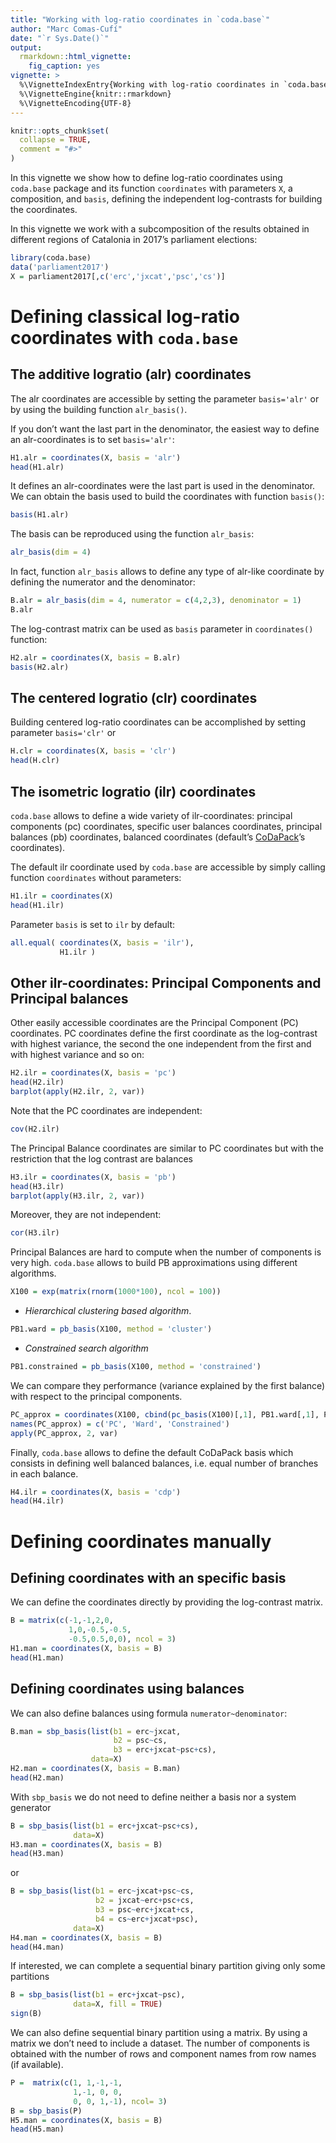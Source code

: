 ```yaml
---
title: "Working with log-ratio coordinates in `coda.base`"
author: "Marc Comas-Cufí"
date: "`r Sys.Date()`"
output:
  rmarkdown::html_vignette:
    fig_caption: yes
vignette: >
  %\VignetteIndexEntry{Working with log-ratio coordinates in `coda.base`}
  %\VignetteEngine{knitr::rmarkdown}
  %\VignetteEncoding{UTF-8}
---
```


```r
knitr::opts_chunk$set(
  collapse = TRUE,
  comment = "#>"
)
```

In this vignette we show how to define log-ratio coordinates using `coda.base` package and its function `coordinates` with parameters `X`, a composition, and `basis`, defining the independent log-contrasts for building the coordinates.

In this vignette we work with a subcomposition of the results obtained in different regions of Catalonia in 2017's parliament elections:

```r
library(coda.base)
data('parliament2017')
X = parliament2017[,c('erc','jxcat','psc','cs')]
```

# Defining classical log-ratio coordinates with `coda.base`

##  The additive logratio (alr) coordinates

The alr coordinates are accessible by setting the parameter `basis='alr'` or by using the building function `alr_basis()`.

If you don't want the last part in the denominator, the easiest way to define an alr-coordinates is to set `basis='alr'`:

```r
H1.alr = coordinates(X, basis = 'alr')
head(H1.alr)
```

It defines an alr-coordinates were the last part is used in the denominator. We can obtain the basis used to build the coordinates with function `basis()`:

```r
basis(H1.alr)
```

The basis can be reproduced using the function `alr_basis`:

```r
alr_basis(dim = 4)
```

In fact, function `alr_basis` allows to define any type of alr-like coordinate by defining the numerator and the denominator:

```r
B.alr = alr_basis(dim = 4, numerator = c(4,2,3), denominator = 1)
B.alr
```

The log-contrast matrix can be used as `basis` parameter in `coordinates()` function:

```r
H2.alr = coordinates(X, basis = B.alr)
basis(H2.alr)
```

##  The centered logratio (clr) coordinates

Building centered log-ratio coordinates can be accomplished by setting parameter `basis='clr'` or 

```r
H.clr = coordinates(X, basis = 'clr')
head(H.clr)
```


## The isometric logratio (ilr) coordinates

`coda.base` allows to define a wide variety of ilr-coordinates: principal components (pc) coordinates, specific user balances coordinates, principal balances (pb) coordinates, balanced coordinates (default's [CoDaPack](https://imae.udg.edu/codapack/)'s coordinates).

The default ilr coordinate used by `coda.base` are accessible by simply calling function `coordinates` without parameters:

```r
H1.ilr = coordinates(X)
head(H1.ilr)
```

Parameter `basis` is set to `ilr` by default:

```r
all.equal( coordinates(X, basis = 'ilr'),
           H1.ilr )
```

## Other ilr-coordinates: Principal Components and Principal balances

Other easily accessible coordinates are the Principal Component (PC) coordinates. PC coordinates define the first coordinate as the log-contrast with highest variance, the second the one independent from the first and with highest variance and so on:

```r
H2.ilr = coordinates(X, basis = 'pc')
head(H2.ilr)
barplot(apply(H2.ilr, 2, var))
```

Note that the PC coordinates are independent:

```r
cov(H2.ilr)
```


The Principal Balance coordinates are similar to PC coordinates but with the restriction that the log contrast are balances 

```r
H3.ilr = coordinates(X, basis = 'pb')
head(H3.ilr)
barplot(apply(H3.ilr, 2, var))
```

Moreover, they are not independent:

```r
cor(H3.ilr)
```

Principal Balances are hard to compute when the number of components is very high. `coda.base` allows to build PB approximations using different algorithms.

```r
X100 = exp(matrix(rnorm(1000*100), ncol = 100))
```

* _Hierarchical clustering based algorithm_.

```r
PB1.ward = pb_basis(X100, method = 'cluster')
```

* _Constrained search algorithm_

```r
PB1.constrained = pb_basis(X100, method = 'constrained')
```

We can compare they performance (variance explained by the first balance) with respect to the principal components.

```r
PC_approx = coordinates(X100, cbind(pc_basis(X100)[,1], PB1.ward[,1], PB1.constrained[,1]))
names(PC_approx) = c('PC', 'Ward', 'Constrained')
apply(PC_approx, 2, var)
```

Finally, `coda.base` allows to define the default CoDaPack basis which consists in defining well balanced balances, i.e. equal number of branches in each balance.

```r
H4.ilr = coordinates(X, basis = 'cdp')
head(H4.ilr)
```

# Defining coordinates manually

## Defining coordinates with an specific basis

We can define the coordinates directly by providing the log-contrast matrix.

```r
B = matrix(c(-1,-1,2,0,
             1,0,-0.5,-0.5,
             -0.5,0.5,0,0), ncol = 3)
H1.man = coordinates(X, basis = B)
head(H1.man)
```

## Defining coordinates using balances

We can also define balances using formula `numerator~denominator`:

```r
B.man = sbp_basis(list(b1 = erc~jxcat,
                       b2 = psc~cs,
                       b3 = erc+jxcat~psc+cs), 
                  data=X)
H2.man = coordinates(X, basis = B.man)
head(H2.man)
```

With `sbp_basis` we do not need to define neither a basis nor a system generator

```r
B = sbp_basis(list(b1 = erc+jxcat~psc+cs), 
              data=X)
H3.man = coordinates(X, basis = B)
head(H3.man)
```

or 

```r
B = sbp_basis(list(b1 = erc~jxcat+psc~cs, 
                   b2 = jxcat~erc+psc+cs,
                   b3 = psc~erc+jxcat+cs,
                   b4 = cs~erc+jxcat+psc),
              data=X)
H4.man = coordinates(X, basis = B)
head(H4.man)
```

If interested, we can complete a sequential binary partition giving only some partitions


```r
B = sbp_basis(list(b1 = erc+jxcat~psc), 
              data=X, fill = TRUE)
sign(B)
```


We can also define sequential binary partition using a matrix. By using a matrix we don't need to include a dataset. The number of components is obtained with the number of rows and component names from row names (if available).

```r
P =  matrix(c(1, 1,-1,-1,
              1,-1, 0, 0,
              0, 0, 1,-1), ncol= 3)
B = sbp_basis(P)
H5.man = coordinates(X, basis = B)
head(H5.man)
```

